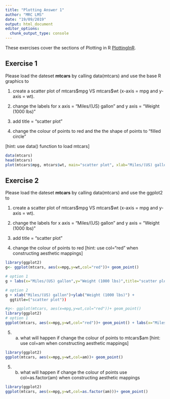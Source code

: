 ```yaml
---
title: "Plotting Answer 1"
author: "MRC LMS"
date: "19/09/2019"
output: html_document
editor_options: 
  chunk_output_type: console
---
```


These exercises cover the sections of Plotting in R [PlottingInR](https://lmsbioinformatics.github.io/LMS_Reproducible-R/r_course/introToR_Session1.html).



## Exercise 1

Please load the dateset **mtcars** by calling data(mtcars) and use the base R graphics to 

(1) create a scatter plot of mtcars\$mpg VS mtcars\$wt (x-axis = mpg and y-axis = wt). 

(2) change the labels for x axis = "Miles/(US) gallon" and y axis = "Weight (1000 lbs)"

(3) add title = "scatter plot"

(4) change the colour of points to red and the the shape of points to "filled circle"

[hint: use data() function to load mtcars]

```r
data(mtcars)
head(mtcars)
plot(mtcars$mpg, mtcars$wt, main="scatter plot", xlab="Miles/(US) gallon", ylab="Weight (1000 lbs)",pch=16,col="red")
```


## Exercise 2

Please load the dateset **mtcars** by calling data(mtcars) and use the ggplot2 to 

(1) create a scatter plot of mtcars\$mpg VS mtcars\$wt (x-axis = mpg and y-axis = wt).

(2) change the labels for x axis = "Miles/(US) gallon" and y axis = "Weight (1000 lbs)"

(3) add title = "scatter plot"

(4) change the colour of points to red [hint: use col="red" when constructing aesthetic mappings]

```r
library(ggplot2)
g<- ggplot(mtcars, aes(x=mpg,y=wt,col="red"))+ geom_point()

# option 1
g + labs(x="Miles/(US) gallon",y="Weight (1000 lbs)",title="scatter plot")

# option 2
g + xlab("Miles/(US) gallon")+ylab("Weight (1000 lbs)") +
  ggtitle=("scatter plot"))
```


```r
#g<- ggplot(mtcars, aes(x=mpg,y=wt,col="red"))+ geom_point()
library(ggplot2)
# option 1
ggplot(mtcars, aes(x=mpg,y=wt,col="red"))+ geom_point() + labs(x="Miles/(US) gallon",y="Weight (1000 lbs)",title="scatter plot")

```

(5) a. what will happen if change the colour of points to mtcars\$am [hint: use col=am when constructing aesthetic mappings]

```r
library(ggplot2)
ggplot(mtcars, aes(x=mpg,y=wt,col=am))+ geom_point()
```


(5)  b. what will happen if change the colour of points use col=as.factor(am) when constructing aesthetic mappings
   

```r
library(ggplot2)
ggplot(mtcars, aes(x=mpg,y=wt,col=as.factor(am)))+ geom_point()
```

